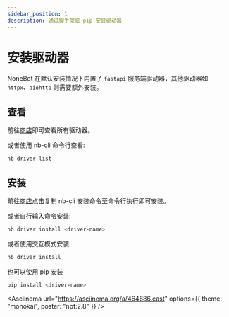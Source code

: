 ```yaml
---
sidebar_position: 1
description: 通过脚手架或 pip 安装驱动器
---
```



# 安装驱动器

NoneBot 在默认安装情况下内置了 `fastapi` 服务端驱动器，其他驱动器如 `httpx`、`aiohttp` 则需要额外安装。

## 查看

前往[商店](/store)即可查看所有驱动器。

或者使用 nb-cli 命令行查看:

```bash
nb driver list
```

## 安装

前往[商店](/store)点击复制 nb-cli 安装命令至命令行执行即可安装。

或者自行输入命令安装:

```bash
nb driver install <driver-name>
```

或者使用交互模式安装:

```bash
nb driver install
```

也可以使用 pip 安装

```bash
pip install <driver-name>
```

<Asciinema
  url="https://asciinema.org/a/464686.cast"
  options={{ theme: "monokai", poster: "npt:2.8" }}
/>
